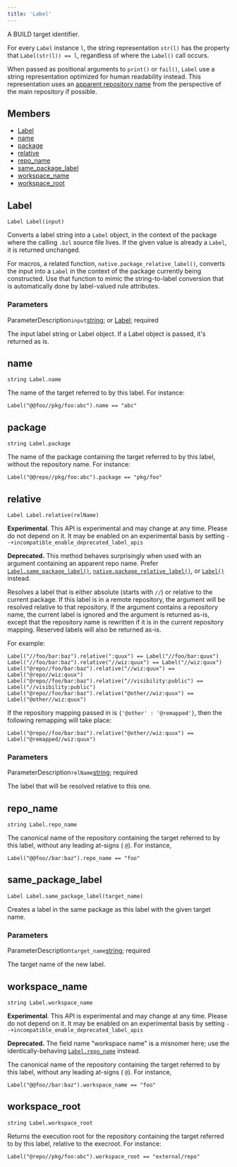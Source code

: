 ```yaml
---
title: 'Label'
---
```




A BUILD target identifier.

For every `Label` instance `l`, the string representation `str(l)` has the property that `Label(str(l)) == l`, regardless of where the `Label()` call occurs.

When passed as positional arguments to `print()` or `fail()`, `Label` use a string representation optimized for human readability instead. This representation uses an [apparent repository name](/external/overview#apparent-repo-name) from the perspective of the main repository if possible.

## Members

- [Label](#Label)
- [name](#name)
- [package](#package)
- [relative](#relative)
- [repo\_name](#repo_name)
- [same\_package\_label](#same_package_label)
- [workspace\_name](#workspace_name)
- [workspace\_root](#workspace_root)

## Label

```
Label Label(input)
```

 Converts a label string into a `Label` object, in the context of the package where the calling `.bzl` source file lives. If the given value is already a `Label`, it is returned unchanged.

For macros, a related function, `native.package_relative_label()`, converts the input into a `Label` in the context of the package currently being constructed. Use that function to mimic the string-to-label conversion that is automatically done by label-valued rule attributes.


### Parameters

ParameterDescription`input`[string](../core/string.html); or [Label](../builtins/Label.html);
 required

 The input label string or Label object. If a Label object is passed, it's returned as is.


## name

```
string Label.name
```

 The name of the target referred to by this label. For instance:

```
Label("@@foo//pkg/foo:abc").name == "abc"
```

## package

```
string Label.package
```

 The name of the package containing the target referred to by this label, without the repository name. For instance:

```
Label("@@repo//pkg/foo:abc").package == "pkg/foo"
```

## relative

```
Label Label.relative(relName)
```

 **Experimental**. This API is experimental and may change at any time. Please do not depend on it. It may be enabled on an experimental basis by setting `--+incompatible_enable_deprecated_label_apis`

**Deprecated.** This method behaves surprisingly when used with an argument containing an apparent repo name. Prefer [`Label.same_package_label()`](#same_package_label), [`native.package_relative_label()`](../toplevel/native.html#package_relative_label), or [`Label()`](#Label) instead.

Resolves a label that is either absolute (starts with `//`) or relative to the current package. If this label is in a remote repository, the argument will be resolved relative to that repository. If the argument contains a repository name, the current label is ignored and the argument is returned as-is, except that the repository name is rewritten if it is in the current repository mapping. Reserved labels will also be returned as-is.

For example:

```
Label("//foo/bar:baz").relative(":quux") == Label("//foo/bar:quux")
Label("//foo/bar:baz").relative("//wiz:quux") == Label("//wiz:quux")
Label("@repo//foo/bar:baz").relative("//wiz:quux") == Label("@repo//wiz:quux")
Label("@repo//foo/bar:baz").relative("//visibility:public") == Label("//visibility:public")
Label("@repo//foo/bar:baz").relative("@other//wiz:quux") == Label("@other//wiz:quux")

```

If the repository mapping passed in is `{'@other' : '@remapped'}`, then the following remapping will take place:

```
Label("@repo//foo/bar:baz").relative("@other//wiz:quux") == Label("@remapped//wiz:quux")

```

### Parameters

ParameterDescription`relName`[string](../core/string.html);
 required

 The label that will be resolved relative to this one.


## repo\_name

```
string Label.repo_name
```

 The canonical name of the repository containing the target referred to by this label, without any leading at-signs ( `@`). For instance,

```
Label("@@foo//bar:baz").repo_name == "foo"
```

## same\_package\_label

```
Label Label.same_package_label(target_name)
```

 Creates a label in the same package as this label with the given target name.


### Parameters

ParameterDescription`target_name`[string](../core/string.html);
 required

 The target name of the new label.


## workspace\_name

```
string Label.workspace_name
```

 **Experimental**. This API is experimental and may change at any time. Please do not depend on it. It may be enabled on an experimental basis by setting `--+incompatible_enable_deprecated_label_apis`

**Deprecated.** The field name "workspace name" is a misnomer here; use the identically-behaving [`Label.repo_name`](#repo_name) instead.

The canonical name of the repository containing the target referred to by this label, without any leading at-signs ( `@`). For instance,

```
Label("@@foo//bar:baz").workspace_name == "foo"
```

## workspace\_root

```
string Label.workspace_root
```

 Returns the execution root for the repository containing the target referred to by this label, relative to the execroot. For instance:

```
Label("@repo//pkg/foo:abc").workspace_root == "external/repo"
```
